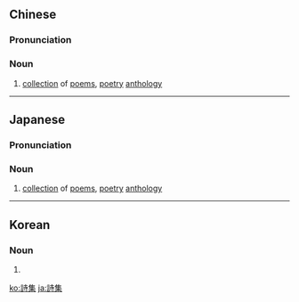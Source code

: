 {{also|诗集}}
==Chinese==
{{zh-forms|s=诗集}}

===Pronunciation===
{{zh-pron
|m=shījí
|c=si1 zaap6
|mn=si-chi̍p
|cat=n
}}

===Noun===
{{zh-noun}}

# [[collection]] of [[poems]], [[poetry]] [[anthology]]

----

==Japanese==
{{ja-kanjitab|し|しゅう|yomi=o}}

===Pronunciation===
{{ja-pron|ししゅう|y=o}}

===Noun===
{{ja-noun|ししゅう}}

# [[collection]] of [[poems]], [[poetry]] [[anthology]]

----

==Korean==
{{ko-hanjatab}}

===Noun===
{{ko-noun|hj|hangeul=시집}}

# {{hanja form of|시집|[[collection]] of [[poems]], [[poetry]] [[anthology]]}}

[[ko:詩集]]
[[ja:詩集]]